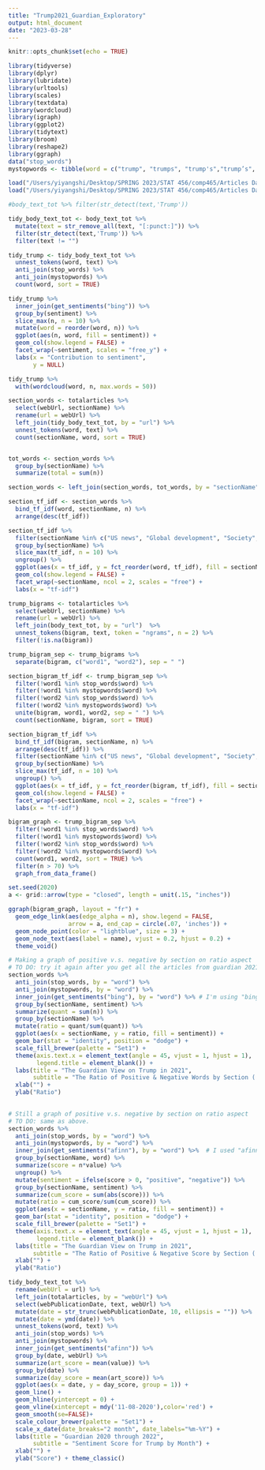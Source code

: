 ```yaml
---
title: "Trump2021_Guardian_Exploratory"
output: html_document
date: "2023-03-28"
---
```


```r
knitr::opts_chunk$set(echo = TRUE)
```

```r
library(tidyverse)
library(dplyr)
library(lubridate)
library(urltools)
library(scales)
library(textdata)
library(wordcloud)
library(igraph) 
library(ggplot2)
library(tidytext)
library(broom)
library(reshape2)
library(ggraph)
data("stop_words")
mystopwords <- tibble(word = c("trump", "trumps", "trump's","trump’s", "biden", "biden's", "biden’s", "donald", "u.s"))

load("/Users/yiyangshi/Desktop/SPRING 2023/STAT 456/comp465/Articles Data/trump_guardian.RData")
load("/Users/yiyangshi/Desktop/SPRING 2023/STAT 456/comp465/Articles Data/trump_guardian_text.RData")
```


```r
#body_text_tot %>% filter(str_detect(text,'Trump'))

tidy_body_text_tot <- body_text_tot %>%
  mutate(text = str_remove_all(text, "[:punct:]")) %>% 
  filter(str_detect(text,'Trump')) %>% 
  filter(text != "")

tidy_trump <- tidy_body_text_tot %>% 
  unnest_tokens(word, text) %>% 
  anti_join(stop_words) %>% 
  anti_join(mystopwords) %>% 
  count(word, sort = TRUE)

tidy_trump %>% 
  inner_join(get_sentiments("bing")) %>% 
  group_by(sentiment) %>% 
  slice_max(n, n = 10) %>% 
  mutate(word = reorder(word, n)) %>% 
  ggplot(aes(n, word, fill = sentiment)) +
  geom_col(show.legend = FALSE) +
  facet_wrap(~sentiment, scales = "free_y") +
  labs(x = "Contribution to sentiment",
       y = NULL)
```

```r
tidy_trump %>%
  with(wordcloud(word, n, max.words = 50))
```

```r
section_words <- totalarticles %>% 
  select(webUrl, sectionName) %>% 
  rename(url = webUrl) %>% 
  left_join(tidy_body_text_tot, by = "url") %>% 
  unnest_tokens(word, text) %>% 
  count(sectionName, word, sort = TRUE)


tot_words <- section_words %>% 
  group_by(sectionName) %>% 
  summarize(total = sum(n))

section_words <- left_join(section_words, tot_words, by = "sectionName")

section_tf_idf <- section_words %>% 
  bind_tf_idf(word, sectionName, n) %>% 
  arrange(desc(tf_idf))

section_tf_idf %>% 
  filter(sectionName %in% c("US news", "Global development", "Society", "News", "Politics")) %>% 
  group_by(sectionName) %>% 
  slice_max(tf_idf, n = 10) %>% 
  ungroup() %>% 
  ggplot(aes(x = tf_idf, y = fct_reorder(word, tf_idf), fill = sectionName)) +
  geom_col(show.legend = FALSE) +
  facet_wrap(~sectionName, ncol = 2, scales = "free") +
  labs(x = "tf-idf")

```


```r
trump_bigrams <- totalarticles %>% 
  select(webUrl, sectionName) %>% 
  rename(url = webUrl) %>% 
  left_join(body_text_tot, by = "url")  %>% 
  unnest_tokens(bigram, text, token = "ngrams", n = 2) %>% 
  filter(!is.na(bigram))

trump_bigram_sep <- trump_bigrams %>% 
  separate(bigram, c("word1", "word2"), sep = " ")

section_bigram_tf_idf <- trump_bigram_sep %>% 
  filter(!word1 %in% stop_words$word) %>% 
  filter(!word1 %in% mystopwords$word) %>% 
  filter(!word2 %in% stop_words$word) %>% 
  filter(!word2 %in% mystopwords$word) %>% 
  unite(bigram, word1, word2, sep = " ") %>% 
  count(sectionName, bigram, sort = TRUE)

section_bigram_tf_idf %>% 
  bind_tf_idf(bigram, sectionName, n) %>% 
  arrange(desc(tf_idf)) %>% 
  filter(sectionName %in% c("US news", "Global development", "Society", "News", "Politics")) %>% 
  group_by(sectionName) %>% 
  slice_max(tf_idf, n = 10) %>% 
  ungroup() %>% 
  ggplot(aes(x = tf_idf, y = fct_reorder(bigram, tf_idf), fill = sectionName)) +
  geom_col(show.legend = FALSE) +
  facet_wrap(~sectionName, ncol = 2, scales = "free") +
  labs(x = "tf-idf")

bigram_graph <- trump_bigram_sep %>% 
  filter(!word1 %in% stop_words$word) %>% 
  filter(!word1 %in% mystopwords$word) %>% 
  filter(!word2 %in% stop_words$word) %>% 
  filter(!word2 %in% mystopwords$word) %>% 
  count(word1, word2, sort = TRUE) %>% 
  filter(n > 70) %>% 
  graph_from_data_frame()

set.seed(2020)
a <- grid::arrow(type = "closed", length = unit(.15, "inches"))

ggraph(bigram_graph, layout = "fr") +
  geom_edge_link(aes(edge_alpha = n), show.legend = FALSE,
                 arrow = a, end_cap = circle(.07, 'inches')) +
  geom_node_point(color = "lightblue", size = 3) +
  geom_node_text(aes(label = name), vjust = 0.2, hjust = 0.2) +
  theme_void()
```

```r
# Making a graph of positive v.s. negative by section on ratio aspect
# TO DO: try it again after you get all the articles from guardian 2021
section_words %>% 
  anti_join(stop_words, by = "word") %>% 
  anti_join(mystopwords, by = "word") %>% 
  inner_join(get_sentiments("bing"), by = "word") %>% # I'm using "bing" package here to count the quant of positive and negative words
  group_by(sectionName, sentiment) %>% 
  summarize(quant = sum(n)) %>% 
  group_by(sectionName) %>% 
  mutate(ratio = quant/sum(quant)) %>% 
  ggplot(aes(x = sectionName, y = ratio, fill = sentiment)) +
  geom_bar(stat = "identity", position = "dodge") + 
  scale_fill_brewer(palette = "Set1") + 
  theme(axis.text.x = element_text(angle = 45, vjust = 1, hjust = 1),
        legend.title = element_blank()) +
  labs(title = "The Guardian View on Trump in 2021",
       subtitle = "The Ratio of Positive & Negative Words by Section ('bing')") +
  xlab("") +
  ylab("Ratio")
  
```

```r
# Still a graph of positive v.s. negative by section on ratio aspect
# TO DO: same as above.
section_words %>% 
  anti_join(stop_words, by = "word") %>% 
  anti_join(mystopwords, by = "word") %>% 
  inner_join(get_sentiments("afinn"), by = "word") %>%  # I used "afinn" package here to get the score of each word
  group_by(sectionName, word) %>% 
  summarize(score = n*value) %>% 
  ungroup() %>% 
  mutate(sentiment = ifelse(score > 0, "positive", "negative")) %>% 
  group_by(sectionName, sentiment) %>% 
  summarize(cum_score = sum(abs(score))) %>% 
  mutate(ratio = cum_score/sum(cum_score)) %>% 
  ggplot(aes(x = sectionName, y = ratio, fill = sentiment)) +
  geom_bar(stat = "identity", position = "dodge") + 
  scale_fill_brewer(palette = "Set1") + 
  theme(axis.text.x = element_text(angle = 45, vjust = 1, hjust = 1),
        legend.title = element_blank()) +
  labs(title = "The Guardian View on Trump in 2021",
       subtitle = "The Ratio of Positive & Negative Score by Section ('afinn')") +
  xlab("") +
  ylab("Ratio")
```

```r
tidy_body_text_tot %>% 
  rename(webUrl = url) %>% 
  left_join(totalarticles, by = "webUrl") %>% 
  select(webPublicationDate, text, webUrl) %>% 
  mutate(date = str_trunc(webPublicationDate, 10, ellipsis = "")) %>% 
  mutate(date = ymd(date)) %>% 
  unnest_tokens(word, text) %>% 
  anti_join(stop_words) %>% 
  anti_join(mystopwords) %>% 
  inner_join(get_sentiments("afinn")) %>% 
  group_by(date, webUrl) %>% 
  summarize(art_score = mean(value)) %>% 
  group_by(date) %>% 
  summarize(day_score = mean(art_score)) %>% 
  ggplot(aes(x = date, y = day_score, group = 1)) +
  geom_line() + 
  geom_hline(yintercept = 0) +
  geom_vline(xintercept = mdy('11-08-2020'),color='red') +
  geom_smooth(se=FALSE)+
  scale_colour_brewer(palette = "Set1") +
  scale_x_date(date_breaks="2 month", date_labels="%m-%Y") +
  labs(title = "Guardian 2020 through 2022",
       subtitle = "Sentiment Score for Trump by Month") +
  xlab("") +
  ylab("Score") + theme_classic()
```



















